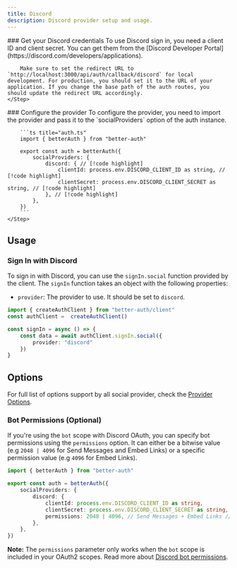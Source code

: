 ```yaml
---
title: Discord
description: Discord provider setup and usage.
---
```


<Steps>
    <Step> 
        ### Get your Discord credentials
        To use Discord sign in, you need a client ID and client secret. You can get them from the [Discord Developer Portal](https://discord.com/developers/applications).

        Make sure to set the redirect URL to `http://localhost:3000/api/auth/callback/discord` for local development. For production, you should set it to the URL of your application. If you change the base path of the auth routes, you should update the redirect URL accordingly.
    </Step>

  <Step>
        ### Configure the provider
        To configure the provider, you need to import the provider and pass it to the `socialProviders` option of the auth instance.

        ```ts title="auth.ts" 
        import { betterAuth } from "better-auth"
        
        export const auth = betterAuth({ 
            socialProviders: {
                discord: { // [!code highlight]
                    clientId: process.env.DISCORD_CLIENT_ID as string, // [!code highlight]
                    clientSecret: process.env.DISCORD_CLIENT_SECRET as string, // [!code highlight]
                }, // [!code highlight]
            },
        })
        ```
    </Step>
</Steps>

## Usage

### Sign In with Discord 

To sign in with Discord, you can use the `signIn.social` function provided by the client. The `signIn` function takes an object with the following properties:
- `provider`: The provider to use. It should be set to `discord`.

```ts title="auth-client.ts"
import { createAuthClient } from "better-auth/client"
const authClient =  createAuthClient()

const signIn = async () => {
    const data = await authClient.signIn.social({
        provider: "discord"
    })
}
```

## Options

For full list of options support by all social provider, check the [Provider Options](/docs/concepts/oauth#provider-options).

### Bot Permissions (Optional)

If you're using the `bot` scope with Discord OAuth, you can specify bot permissions using the `permissions` option. It can either be a bitwise value (e.g `2048 | 4096` for Send Messages and Embed Links) or a specific permission value (e.g `4096` for Embed Links).

```ts title="auth.ts" 
import { betterAuth } from "better-auth"

export const auth = betterAuth({ 
    socialProviders: {
        discord: {
            clientId: process.env.DISCORD_CLIENT_ID as string,
            clientSecret: process.env.DISCORD_CLIENT_SECRET as string,
            permissions: 2048 | 4096, // Send Messages + Embed Links // [!code highlight]
        }, 
    },
})
```

**Note:** The `permissions` parameter only works when the `bot` scope is included in your OAuth2 scopes. Read more about [Discord bot permissions](https://discord.com/developers/docs/topics/permissions).